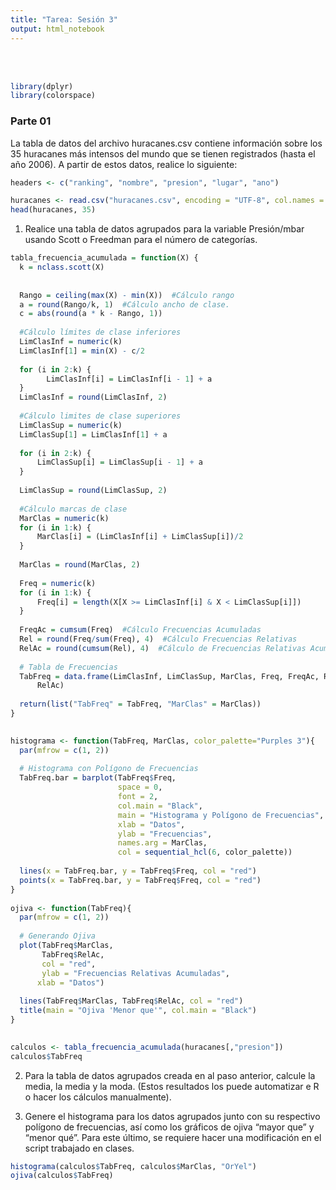 ```yaml
---
title: "Tarea: Sesión 3"
output: html_notebook
---
```

<br><br>
```r
library(dplyr)
library(colorspace)
```

### Parte 01

La tabla de datos del archivo huracanes.csv contiene información sobre los 35 huracanes
más intensos del mundo que se tienen registrados (hasta el año 2006). A partir de estos
datos, realice lo siguiente: <br>

```r
headers <- c("ranking", "nombre", "presion", "lugar", "ano")

huracanes <- read.csv("huracanes.csv", encoding = "UTF-8", col.names = headers, sep = ";")
head(huracanes, 35)
```

1. Realice una tabla de datos agrupados para la variable Presión/mbar usando Scott o
Freedman para el número de categorías.<br>

```r
tabla_frecuencia_acumulada = function(X) {
  k = nclass.scott(X)
    
    
  Rango = ceiling(max(X) - min(X))  #Cálculo rango
  a = round(Rango/k, 1)  #Cálculo ancho de clase.
  c = abs(round(a * k - Rango, 1))
    
  #Cálculo límites de clase inferiores
  LimClasInf = numeric(k)  
  LimClasInf[1] = min(X) - c/2
  
  for (i in 2:k) {
        LimClasInf[i] = LimClasInf[i - 1] + a
  }
  LimClasInf = round(LimClasInf, 2)
  
  #Cálculo limites de clase superiores
  LimClasSup = numeric(k)  
  LimClasSup[1] = LimClasInf[1] + a
  
  for (i in 2:k) {
      LimClasSup[i] = LimClasSup[i - 1] + a
  }
  
  LimClasSup = round(LimClasSup, 2)
  
  #Cálculo marcas de clase
  MarClas = numeric(k)  
  for (i in 1:k) {
      MarClas[i] = (LimClasInf[i] + LimClasSup[i])/2
  }
  
  MarClas = round(MarClas, 2)
  
  Freq = numeric(k)
  for (i in 1:k) {
      Freq[i] = length(X[X >= LimClasInf[i] & X < LimClasSup[i]])
  }
  
  FreqAc = cumsum(Freq)  #Cálculo Frecuencias Acumuladas
  Rel = round(Freq/sum(Freq), 4)  #Cálculo Frecuencias Relativas
  RelAc = round(cumsum(Rel), 4)  #Cálculo de Frecuencias Relativas Acumuladas 
  
  # Tabla de Frecuencias
  TabFreq = data.frame(LimClasInf, LimClasSup, MarClas, Freq, FreqAc, Rel, 
      RelAc)
  
  return(list("TabFreq" = TabFreq, "MarClas" = MarClas))
}
  
```


```r
histograma <- function(TabFreq, MarClas, color_palette="Purples 3"){
  par(mfrow = c(1, 2))
  
  # Histograma con Polígono de Frecuencias
  TabFreq.bar = barplot(TabFreq$Freq, 
                        space = 0, 
                        font = 2, 
                        col.main = "Black",
                        main = "Histograma y Polígono de Frecuencias", 
                        xlab = "Datos", 
                        ylab = "Frecuencias", 
                        names.arg = MarClas, 
                        col = sequential_hcl(6, color_palette))
  
  lines(x = TabFreq.bar, y = TabFreq$Freq, col = "red")
  points(x = TabFreq.bar, y = TabFreq$Freq, col = "red")
}
  
ojiva <- function(TabFreq){
  par(mfrow = c(1, 2))
  
  # Generando Ojiva
  plot(TabFreq$MarClas, 
       TabFreq$RelAc, 
       col = "red", 
       ylab = "Frecuencias Relativas Acumuladas", 
      xlab = "Datos")
  
  lines(TabFreq$MarClas, TabFreq$RelAc, col = "red")
  title(main = "Ojiva 'Menor que'", col.main = "Black")
}
  
```



```r
calculos <- tabla_frecuencia_acumulada(huracanes[,"presion"])
calculos$TabFreq
```

2. Para la tabla de datos agrupados creada en al paso anterior, calcule la media, la
media y la moda. (Estos resultados los puede automatizar e R o hacer los cálculos
manualmente).<br>

3. Genere el histograma para los datos agrupados junto con su respectivo polígono de
frecuencias, así como los gráficos de ojiva “mayor que” y “menor qué”. Para este
último, se requiere hacer una modificación en el script trabajado en clases.<br>

```r
histograma(calculos$TabFreq, calculos$MarClas, "OrYel")
ojiva(calculos$TabFreq)
```




